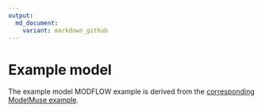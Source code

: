 ```yaml
---
output:
  md_document:
    variant: markdown_github
---
```


# Example model

The example model MODFLOW example is derived from the [corresponding ModelMuse example](https://water.usgs.gov/nrp/gwsoftware/ModelMuse/Help/example_model.htm).